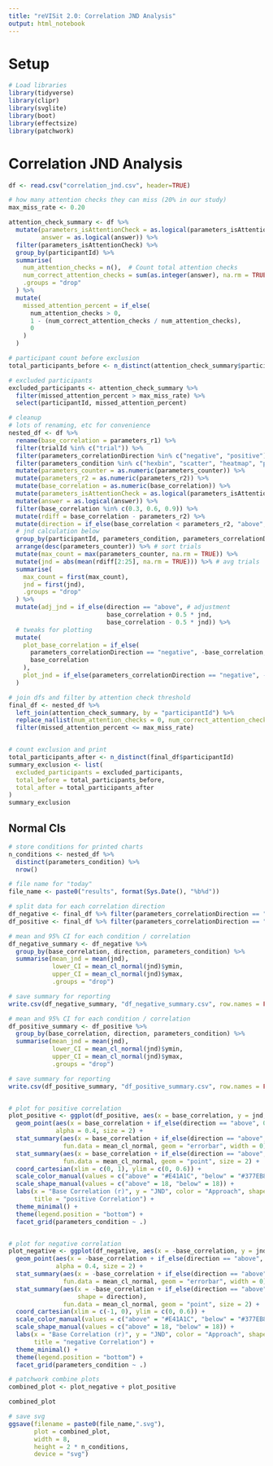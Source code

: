 ```yaml
---
title: "reVISit 2.0: Correlation JND Analysis"
output: html_notebook
---
```


# Setup

```r
# Load libraries
library(tidyverse)
library(clipr)
library(svglite)
library(boot)
library(effectsize)
library(patchwork)
```

# Correlation JND Analysis

```r

df <- read.csv("correlation_jnd.csv", header=TRUE)

# how many attention checks they can miss (20% in our study)
max_miss_rate <- 0.20  

attention_check_summary <- df %>%
  mutate(parameters_isAttentionCheck = as.logical(parameters_isAttentionCheck), 
         answer = as.logical(answer)) %>% 
  filter(parameters_isAttentionCheck) %>% 
  group_by(participantId) %>%  
  summarise(
    num_attention_checks = n(),  # Count total attention checks
    num_correct_attention_checks = sum(as.integer(answer), na.rm = TRUE),  # Count correct responses
    .groups = "drop"
  ) %>%
  mutate(
    missed_attention_percent = if_else(
      num_attention_checks > 0,
      1 - (num_correct_attention_checks / num_attention_checks),  
      0  
    )
  )

# participant count before exclusion
total_participants_before <- n_distinct(attention_check_summary$participantId)

# excluded participants
excluded_participants <- attention_check_summary %>%
  filter(missed_attention_percent > max_miss_rate) %>%
  select(participantId, missed_attention_percent)

# cleanup
# lots of renaming, etc for convenience
nested_df <- df %>%
  rename(base_correlation = parameters_r1) %>%
  filter(trialId %in% c("trial")) %>%
  filter(parameters_correlationDirection %in% c("negative", "positive")) %>%
  filter(parameters_condition %in% c("hexbin", "scatter", "heatmap", "pcp")) %>%
  mutate(parameters_counter = as.numeric(parameters_counter)) %>% 
  mutate(parameters_r2 = as.numeric(parameters_r2)) %>% 
  mutate(base_correlation = as.numeric(base_correlation)) %>% 
  mutate(parameters_isAttentionCheck = as.logical(parameters_isAttentionCheck)) %>% 
  mutate(answer = as.logical(answer)) %>% 
  filter(base_correlation %in% c(0.3, 0.6, 0.9)) %>%
  mutate(rdiff = base_correlation - parameters_r2) %>%
  mutate(direction = if_else(base_correlation < parameters_r2, "above", "below")) %>%
  # jnd calculation below
  group_by(participantId, parameters_condition, parameters_correlationDirection, base_correlation, direction) %>% 
  arrange(desc(parameters_counter)) %>% # sort trials
  mutate(max_count = max(parameters_counter, na.rm = TRUE)) %>%
  mutate(jnd = abs(mean(rdiff[2:25], na.rm = TRUE))) %>% # avg trials
  summarise(
    max_count = first(max_count),
    jnd = first(jnd),
    .groups = "drop"
  ) %>%
  mutate(adj_jnd = if_else(direction == "above", # adjustment
                           base_correlation + 0.5 * jnd,
                           base_correlation - 0.5 * jnd)) %>% 
  # tweaks for plotting
  mutate(
    plot_base_correlation = if_else(
      parameters_correlationDirection == "negative", -base_correlation,
      base_correlation
    ),
    plot_jnd = if_else(parameters_correlationDirection == "negative", -jnd, jnd)
  )

# join dfs and filter by attention check threshold
final_df <- nested_df %>%
  left_join(attention_check_summary, by = "participantId") %>%
  replace_na(list(num_attention_checks = 0, num_correct_attention_checks = 0, missed_attention_percent = 0)) %>% 
  filter(missed_attention_percent <= max_miss_rate) 


# count exclusion and print
total_participants_after <- n_distinct(final_df$participantId)
summary_exclusion <- list(
  excluded_participants = excluded_participants,
  total_before = total_participants_before,
  total_after = total_participants_after
)
summary_exclusion

```


## Normal CIs


```r

# store conditions for printed charts
n_conditions <- nested_df %>% 
  distinct(parameters_condition) %>% 
  nrow()

# file name for "today"
file_name <- paste0("results", format(Sys.Date(), "%b%d"))

# split data for each correlation direction
df_negative <- final_df %>% filter(parameters_correlationDirection == "negative")
df_positive <- final_df %>% filter(parameters_correlationDirection == "positive")

# mean and 95% CI for each condition / correlation
df_negative_summary <- df_negative %>%
  group_by(base_correlation, direction, parameters_condition) %>%
  summarise(mean_jnd = mean(jnd),
            lower_CI = mean_cl_normal(jnd)$ymin,
            upper_CI = mean_cl_normal(jnd)$ymax,
            .groups = "drop")

# save summary for reporting
write.csv(df_negative_summary, "df_negative_summary.csv", row.names = FALSE)

# mean and 95% CI for each condition / correlation
df_positive_summary <- df_positive %>%
  group_by(base_correlation, direction, parameters_condition) %>%
  summarise(mean_jnd = mean(jnd),
            lower_CI = mean_cl_normal(jnd)$ymin,
            upper_CI = mean_cl_normal(jnd)$ymax,
            .groups = "drop")

# save summary for reporting
write.csv(df_positive_summary, "df_positive_summary.csv", row.names = FALSE)


# plot for positive correlation
plot_positive <- ggplot(df_positive, aes(x = base_correlation, y = jnd, color = direction)) +
  geom_point(aes(x = base_correlation + if_else(direction == "above", 0.03, -0.03)),
             alpha = 0.4, size = 2) +
  stat_summary(aes(x = base_correlation + if_else(direction == "above", 0.07, -0.07), shape = direction),
               fun.data = mean_cl_normal, geom = "errorbar", width = 0) +
  stat_summary(aes(x = base_correlation + if_else(direction == "above", 0.07, -0.07), shape = direction),
               fun.data = mean_cl_normal, geom = "point", size = 2) +
  coord_cartesian(xlim = c(0, 1), ylim = c(0, 0.6)) +  
  scale_color_manual(values = c("above" = "#E41A1C", "below" = "#377EB8")) +
  scale_shape_manual(values = c("above" = 18, "below" = 18)) +  
  labs(x = "Base Correlation (r)", y = "JND", color = "Approach", shape = "Approach",
       title = "positive Correlation") +
  theme_minimal() +
  theme(legend.position = "bottom") +
  facet_grid(parameters_condition ~ .) 


# plot for negative correlation
plot_negative <- ggplot(df_negative, aes(x = -base_correlation, y = jnd, color = direction)) +
  geom_point(aes(x = -base_correlation + if_else(direction == "above", -0.03, +0.03)),
             alpha = 0.4, size = 2) +
  stat_summary(aes(x = -base_correlation + if_else(direction == "above", -0.07, +0.07)),
               fun.data = mean_cl_normal, geom = "errorbar", width = 0) +
  stat_summary(aes(x = -base_correlation + if_else(direction == "above", -0.07, +0.07), 
                   shape = direction),
               fun.data = mean_cl_normal, geom = "point", size = 2) +
  coord_cartesian(xlim = c(-1, 0), ylim = c(0, 0.6)) + 
  scale_color_manual(values = c("above" = "#E41A1C", "below" = "#377EB8")) +
  scale_shape_manual(values = c("above" = 18, "below" = 18)) + 
  labs(x = "Base Correlation (r)", y = "JND", color = "Approach", shape = "Approach",
       title = "negative Correlation") +
  theme_minimal() +
  theme(legend.position = "bottom") +
  facet_grid(parameters_condition ~ .)

# patchwork combine plots
combined_plot <- plot_negative + plot_positive

combined_plot

# save svg
ggsave(filename = paste0(file_name,".svg"), 
       plot = combined_plot, 
       width = 8, 
       height = 2 * n_conditions, 
       device = "svg")

```

